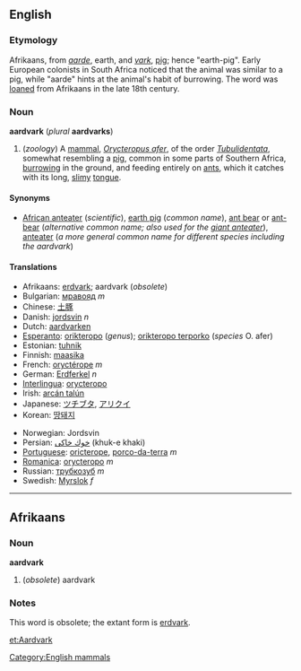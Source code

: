 ==English==
===Etymology===
Afrikaans, from ''[[aarde]]'', earth, and ''[[vark]]'', [[pig]]; hence "earth-pig".  Early European colonists in South Africa noticed that the animal was similar to a pig, while "aarde" hints at the animal's habit of burrowing.  The word was [[loan]]ed from Afrikaans in the late 18th century.

===Noun===
'''aardvark''' (''plural'' '''aardvarks''')
#(''zoology'') A [[mammal]], ''[[Orycteropus afer]]'', of the order ''[[Tubulidentata]]'', somewhat resembling a [[pig]], common in some parts of Southern Africa, [[burrow]]ing in the ground, and feeding entirely on [[ant]]s, which it catches with its long, [[slimy]] [[tongue]].

====Synonyms====
*[[African anteater]] (''scientific''), [[earth pig]] (''common name''), [[ant bear]] or [[ant-bear]] (''alternative common name; also used for the [[giant anteater]]''), [[anteater]] (''a more general common name for different species including the aardvark'')

====Translations====
*Afrikaans: [[erdvark]]; aardvark (''obsolete'')
*Bulgarian: [[мравояд]] ''m''
*Chinese: [[土豚]]
*Danish: [[jordsvin]] ''n''
*Dutch: [[aardvarken]]
*[[Esperanto]]: [[orikteropo]] (''genus''); [[orikteropo terporko]] (''species'' O. afer)
*Estonian: [[tuhnik]]
*Finnish: [[maasika#Finnish|maasika]]
*French: [[oryctérope]] ''m''
*German: [[Erdferkel]] ''n''
*[[Interlingua]]: [[orycteropo]]
*Irish: [[arcán talún]]
*Japanese: [[ツチブタ]], [[アリクイ]]
*Korean: [[땅돼지]]
<!--this is the scientific name, not necessarily the Latin term: *Latin: [[Orycteropus]] (''genus''); [[Orycteropus afer]] (''species'' O. afer)-->
*Norwegian: Jordsvin 
*Persian: [[خوك خاكی]] (khuk-e khaki)
*[[Portuguese]]: [[oricterope]], [[porco-da-terra]] ''m''
*[[Romanica]]: [[orycteropo]] ''m''
*Russian: [[трубкозуб]] ''m''
*Swedish: [[Myrslok]] ''f''

----

==Afrikaans==
===Noun===
'''aardvark'''

#(''obsolete'') aardvark

===Notes===
This word is obsolete; the extant form is [[erdvark]].

[[Category:English mammals]]
[[et:Aardvark]]